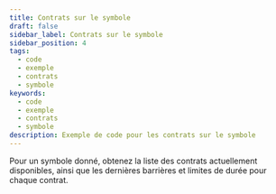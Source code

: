 ```yaml
---
title: Contrats sur le symbole
draft: false
sidebar_label: Contrats sur le symbole
sidebar_position: 4
tags:
  - code
  - exemple 
  - contrats
  - symbole
keywords:
  - code
  - exemple 
  - contrats
  - symbole
description: Exemple de code pour les contrats sur le symbole
---
```



Pour un symbole donné, obtenez la liste des contrats actuellement disponibles, ainsi que les dernières barrières et limites de durée pour chaque contrat.

<SandboxIframe sandbox={sandboxes.contracts_for_symbol} />
